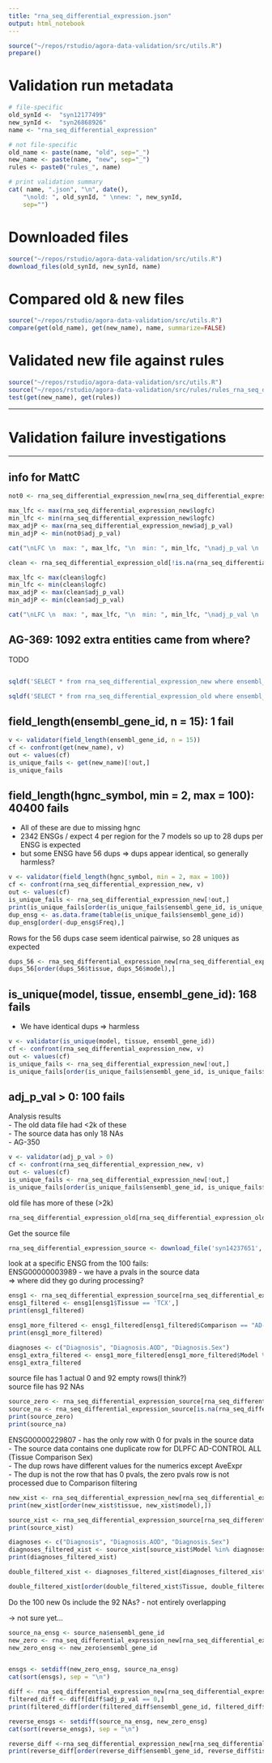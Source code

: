 ```yaml
---
title: "rna_seq_differential_expression.json"
output: html_notebook
---
```


```r
source("~/repos/rstudio/agora-data-validation/src/utils.R")
prepare()
```

# Validation run metadata
```r
# file-specific
old_synId <-  "syn12177499" 
new_synId <-  "syn26868926"
name <- "rna_seq_differential_expression"

# not file-specific
old_name <- paste(name, "old", sep="_")
new_name <- paste(name, "new", sep="_")
rules <- paste0("rules_", name)

# print validation summary
cat( name, ".json", "\n", date(),
    "\nold: ", old_synId, " \nnew: ", new_synId,
    sep="")
```

# Downloaded files
```r
source("~/repos/rstudio/agora-data-validation/src/utils.R")
download_files(old_synId, new_synId, name)
```

# Compared old & new files
```r
source("~/repos/rstudio/agora-data-validation/src/utils.R")
compare(get(old_name), get(new_name), name, summarize=FALSE)
```


# Validated new file against rules
```r
source("~/repos/rstudio/agora-data-validation/src/utils.R")
source("~/repos/rstudio/agora-data-validation/src/rules/rules_rna_seq_differential_expression.R")
test(get(new_name), get(rules))
```


***
# Validation failure investigations
***

## info for MattC

```r
not0 <- rna_seq_differential_expression_new[rna_seq_differential_expression_new$adj_p_val >0,]

max_lfc <- max(rna_seq_differential_expression_new$logfc)
min_lfc <- min(rna_seq_differential_expression_new$logfc)
max_adjP <- max(rna_seq_differential_expression_new$adj_p_val)
min_adjP <- min(not0$adj_p_val)

cat("\nLFC \n  max: ", max_lfc, "\n  min: ", min_lfc, "\nadj_p_val \n  max: ", max_adjP, "\n  min: ", min_adjP)
```
```r

clean <- rna_seq_differential_expression_old[!is.na(rna_seq_differential_expression_old$logfc),]

max_lfc <- max(clean$logfc)
min_lfc <- min(clean$logfc)
max_adjP <- max(clean$adj_p_val)
min_adjP <- min(clean$adj_p_val)

cat("\nLFC \n  max: ", max_lfc, "\n  min: ", min_lfc, "\nadj_p_val \n  max: ", max_adjP, "\n  min: ", min_adjP)
```


## AG-369: 1092 extra entities came from where?

TODO


```r

```
```r
sqldf('SELECT * from rna_seq_differential_expression_new where ensembl_gene_id ="ENSG00000000003" and tissue = "FP"')
```

```r
sqldf('SELECT * from rna_seq_differential_expression_old where ensembl_gene_id ="ENSG00000000003" and tissue = "FP"')
```


## 	field_length(ensembl_gene_id, n = 15): 1 fail


```r
v <- validator(field_length(ensembl_gene_id, n = 15))
cf <- confront(get(new_name), v)
out <- values(cf)
is_unique_fails <- get(new_name)[!out,]
is_unique_fails
```


## field_length(hgnc_symbol, min = 2, max = 100): 40400 fails

- All of these are due to missing hgnc
- 2342 ENSGs / expect 4 per region for the 7 models so up to 28 dups per ENSG is expected
- but some ENSG  have 56 dups
=> dups appear identical, so generally harmless?

```r
v <- validator(field_length(hgnc_symbol, min = 2, max = 100))
cf <- confront(rna_seq_differential_expression_new, v)
out <- values(cf)
is_unique_fails <- rna_seq_differential_expression_new[!out,]
print(is_unique_fails[order(is_unique_fails$ensembl_gene_id, is_unique_fails$tissue, is_unique_fails$model),])
dup_ensg <- as.data.frame(table(is_unique_fails$ensembl_gene_id))
dup_ensg[order(-dup_ensg$Freq),]

```

Rows for the 56 dups case seem identical pairwise, so 28 uniques as expected

```r
dups_56 <- rna_seq_differential_expression_new[rna_seq_differential_expression_new$ensembl_gene_id == "ENSG00000229425",]
dups_56[order(dups_56$tissue, dups_56$model),]
```



## is_unique(model, tissue, ensembl_gene_id): 168 fails

- We have identical dups => harmless


```r
v <- validator(is_unique(model, tissue, ensembl_gene_id))
cf <- confront(rna_seq_differential_expression_new, v)
out <- values(cf)
is_unique_fails <- rna_seq_differential_expression_new[!out,]
is_unique_fails[order(is_unique_fails$ensembl_gene_id, is_unique_fails$tissue, is_unique_fails$model),]
```


## 	adj_p_val > 0: 100 fails

Analysis results  
- The old data file had <2k of these  
- The source data has only 18 NAs  
- AG-350  

```r
v <- validator(adj_p_val > 0)
cf <- confront(rna_seq_differential_expression_new, v)
out <- values(cf)
is_unique_fails <- rna_seq_differential_expression_new[!out,]
is_unique_fails[order(is_unique_fails$ensembl_gene_id, is_unique_fails$tissue),]
```
old file has more of these (>2k)

```r
rna_seq_differential_expression_old[rna_seq_differential_expression_old$adj_p_val == 0,]
```

Get the source file
```r
rna_seq_differential_expression_source <- download_file('syn14237651', rna_seq_differential_expression_source, type = 'tsv')
```

look at a specific ENSG from the 100 fails:  
ENSG00000003989 - we have a pvals in the source data   
=> where did they go during processing?  

```r
ensg1 <- rna_seq_differential_expression_source[rna_seq_differential_expression_source$ensembl_gene_id == 'ENSG00000003989',]
ensg1_filtered <- ensg1[ensg1$Tissue == 'TCX',]
print(ensg1_filtered)

ensg1_more_filtered <- ensg1_filtered[ensg1_filtered$Comparison == "AD-CONTROL",]
print(ensg1_more_filtered)

diagnoses <- c("Diagnosis", "Diagnosis.AOD", "Diagnosis.Sex")
ensg1_extra_filtered <- ensg1_more_filtered[ensg1_more_filtered$Model %in% diagnoses, ]
ensg1_extra_filtered
```



source file has 1 actual 0 and 92 empty rows(I think?)  
source file has 92 NAs  
```r
source_zero <- rna_seq_differential_expression_source[rna_seq_differential_expression_source[[11]] == 0,]
source_na <- rna_seq_differential_expression_source[is.na(rna_seq_differential_expression_source[[11]]),]
print(source_zero)
print(source_na)
```



ENSG00000229807 - has the only row with 0 for pvals in the source data    
- The source data contains one duplicate row for DLPFC AD-CONTROL ALL (Tissue Comparison Sex)    
- The dup rows have different values for the numerics except AveExpr  
- The dup is not the row that has 0 pvals, the zero pvals row is not processed due to Comparison filtering  

```r
new_xist <- rna_seq_differential_expression_new[rna_seq_differential_expression_new$ensembl_gene_id == 'ENSG00000229807',]
print(new_xist[order(new_xist$tissue, new_xist$model),])

source_xist <- rna_seq_differential_expression_source[rna_seq_differential_expression_source$ensembl_gene_id == 'ENSG00000229807',]
print(source_xist)

diagnoses <- c("Diagnosis", "Diagnosis.AOD", "Diagnosis.Sex")
diagnoses_filtered_xist <- source_xist[source_xist$Model %in% diagnoses,]
print(diagnoses_filtered_xist)

double_filtered_xist <- diagnoses_filtered_xist[diagnoses_filtered_xist$Comparison == "AD-CONTROL",]

double_filtered_xist[order(double_filtered_xist$Tissue, double_filtered_xist$Model),]
```

Do the 100 new 0s include the 92 NAs? - not entirely overlapping  

-> not sure yet...  


```r
source_na_ensg <- source_na$ensembl_gene_id
new_zero <- rna_seq_differential_expression_new[rna_seq_differential_expression_new$adj_p_val == 0,]
new_zero_ensg <- new_zero$ensembl_gene_id


ensgs <- setdiff(new_zero_ensg, source_na_ensg)
cat(sort(ensgs), sep = "\n")

diff <- rna_seq_differential_expression_new[rna_seq_differential_expression_new$ensembl_gene_id %in% ensgs,]
filtered_diff <- diff[diff$adj_p_val == 0,]
print(filtered_diff[order(filtered_diff$ensembl_gene_id, filtered_diff$tissue, filtered_diff$hgnc_symbol),]) # in new not source

reverse_ensgs <- setdiff(source_na_ensg, new_zero_ensg)
cat(sort(reverse_ensgs), sep = "\n")

reverse_diff <-rna_seq_differential_expression_new[rna_seq_differential_expression_new$ensembl_gene_id %in% reverse_ensgs,]
print(reverse_diff[order(reverse_diff$ensembl_gene_id, reverse_diff$tissue, reverse_diff$hgnc_symbol),]) # in source not new
```



